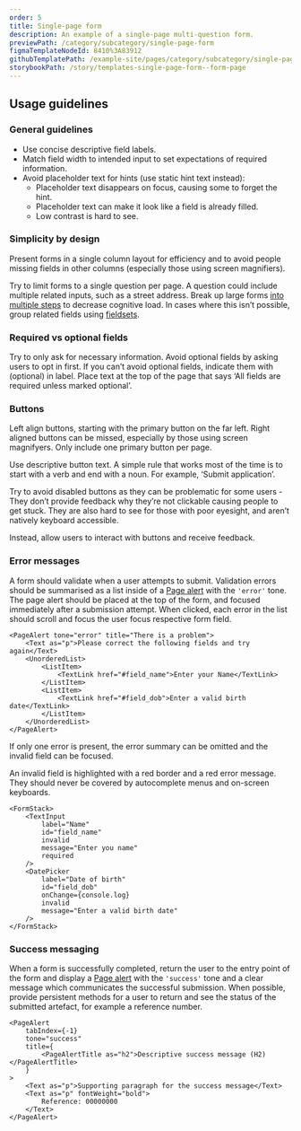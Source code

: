 ```yaml
---
order: 5
title: Single-page form
description: An example of a single-page multi-question form.
previewPath: /category/subcategory/single-page-form
figmaTemplateNodeId: 8410%3A83912
githubTemplatePath: /example-site/pages/category/subcategory/single-page-form.tsx
storybookPath: /story/templates-single-page-form--form-page
---
```


## Usage guidelines

### General guidelines

- Use concise descriptive field labels.
- Match field width to intended input to set expectations of required information.
- Avoid placeholder text for hints (use static hint text instead):
  - Placeholder text disappears on focus, causing some to forget the hint.
  - Placeholder text can make it look like a field is already filled.
  - Low contrast is hard to see.

### Simplicity by design

Present forms in a single column layout for efficiency and to avoid people missing fields in other columns (especially those using screen magnifiers).

Try to limit forms to a single question per page. A question could include multiple related inputs, such as a street address. Break up large forms [into multiple steps](multi-page-form) to decrease cognitive load. In cases where this isn’t possible, group related fields using [fieldsets](/components/fieldset).

### Required vs optional fields

Try to only ask for necessary information. Avoid optional fields by asking users to opt in first. If you can’t avoid optional fields, indicate them with (optional) in label. Place text at the top of the page that says ‘All fields are required unless marked optional’.

### Buttons

Left align buttons, starting with the primary button on the far left. Right aligned buttons can be missed, especially by those using screen magnifyers.
Only include one primary button per page.

Use descriptive button text. A simple rule that works most of the time is to start with a verb and end with a noun. For example, ‘Submit application’.

Try to avoid disabled buttons as they can be problematic for some users - They don’t provide feedback why they’re not clickable causing people to get stuck. They are also hard to see for those with poor eyesight, and aren’t natively keyboard accessible.

Instead, allow users to interact with buttons and receive feedback.

### Error messages

A form should validate when a user attempts to submit. Validation errors should be summarised as a list inside of a [Page alert](/components/page-alert) with the `'error'` tone. The page alert should be placed at the top of the form, and focused immediately after a submission attempt. When clicked, each error in the list should scroll and focus the user focus respective form field.

```tsx live
<PageAlert tone="error" title="There is a problem">
	<Text as="p">Please correct the following fields and try again</Text>
	<UnorderedList>
		<ListItem>
			<TextLink href="#field_name">Enter your Name</TextLink>
		</ListItem>
		<ListItem>
			<TextLink href="#field_dob">Enter a valid birth date</TextLink>
		</ListItem>
	</UnorderedList>
</PageAlert>
```

If only one error is present, the error summary can be omitted and the invalid field can be focused.

An invalid field is highlighted with a red border and a red error message. They should never be covered by autocomplete menus and on-screen keyboards.

```tsx live
<FormStack>
	<TextInput
		label="Name"
		id="field_name"
		invalid
		message="Enter you name"
		required
	/>
	<DatePicker
		label="Date of birth"
		id="field_dob"
		onChange={console.log}
		invalid
		message="Enter a valid birth date"
	/>
</FormStack>
```

### Success messaging

When a form is successfully completed, return the user to the entry point of the form and display a [Page alert](/components/page-alert) with the `'success'` tone and a clear message which communicates the successful submission. When possible, provide persistent methods for a user to return and see the status of the submitted artefact, for example a reference number.

```tsx live
<PageAlert
	tabIndex={-1}
	tone="success"
	title={
		<PageAlertTitle as="h2">Descriptive success message (H2)</PageAlertTitle>
	}
>
	<Text as="p">Supporting paragraph for the success message</Text>
	<Text as="p" fontWeight="bold">
		Reference: 00000000
	</Text>
</PageAlert>
```
